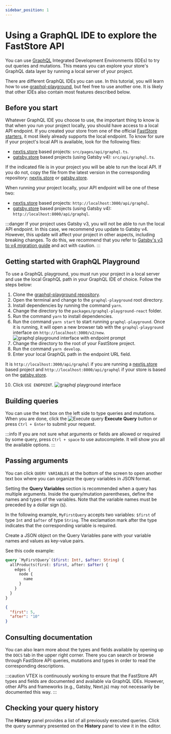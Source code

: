 ```yaml
---
sidebar_position: 1
---
```



# Using a GraphQL IDE to explore the FastStore API

You can use [GraphQL](https://graphql.org/) Integrated Development Environments (IDEs) to try out queries and mutations. This means you can explore your store's GraphQL data layer by running a local server of your project.

There are different GraphQL IDEs you can use. In this tutorial, you will learn how to use [graphql-playground](https://github.com/graphql/graphql-playground), but feel free to use another one. It is likely that other IDEs also contain most features described below.

## Before you start

Whatever GraphQL IDE you choose to use, the important thing to know is that when you run your project locally, you should have access to a local API endpoint. If you created your store from one of the official [FastStore starters](https://www.faststore.dev/starters), it most likely already supports the local endpoint. To know for sure if your project's local API is available, look for the following files:

- [nextjs.store](https://github.com/vtex-sites/nextjs.store) based projects: `src/pages/api/graphql.ts`.
- [gatsby.store](https://github.com/vtex-sites/gatsby.store) based projects (using Gatsby v4): `src/api/graphql.ts`.

If the indicated file is in your project you will be able to run the local API. If you do not, copy the file from the latest version in the corresponding repository: [nextjs.store](https://github.com/vtex-sites/nextjs.store) or [gatsby.store](https://github.com/vtex-sites/gatsby.store).

When running your project locally, your API endpoint will be one of these two:

- [nextjs.store](https://github.com/vtex-sites/nextjs.store) based projects: `http://localhost:3000/api/graphql`.
- [gatsby.store](https://github.com/vtex-sites/gatsby.store) based projects (using Gatsby v4): `http://localhost:8000/api/graphql`.

:::danger
If your project uses Gatsby v3, you will not be able to run the local API endpoint. In this case, we recommend you update to Gatsby v4. However, this update will affect your project in other aspects, including breaking changes. To do this, we recommend that you refer to [Gatsby's v3 to v4 migration guide](https://www.gatsbyjs.com/docs/reference/release-notes/migrating-from-v3-to-v4/) and act with caution.
:::

## Getting started with GraphQL Playground

To use a GraphQL playground, you must run your project in a local server and use the local GraphQL path in your GraphQL IDE of choice. Follow the steps below:

1. Clone the [graphql-playground repository](https://github.com/graphql/graphql-playground).
2. Open the terminal and change to the `graphql-playground` root directory.
3. Install dependencies by running the command `yarn`.
4. Change the directory to the `packages/graphql-playground-react` folder.
5. Run the command `yarn` to install dependencies.
6. Run the command `yarn start` to start running `graphql-playground`. Once it is running, it will open a new browser tab with the `graphql-playground` interface on `http://localhost:3000/v2/new`.
   ![graphql playground interface with endpoint prompt](https://vtexhelp.vtexassets.com/assets/docs/src/7%20graphiql%20gatsby%20workaround___dc8d4ebfc6cd476bdea1c9d4c746b2d2.png)
7. Change the directory to the root of your FastStore project.
8. Run the command `yarn develop`.
9. Enter your local GraphQL path in the endpoint URL field.

It is `http://localhost:3000/api/graphql` if you are running a [nextjs.store](https://github.com/vtex-sites/nextjs.store) based project and `http://localhost:8000/api/graphql` if your store is based on the [gatsby.store](https://github.com/vtex-sites/gatsby.store).

10. Click `USE ENDPOINT`.
    ![graphql playground interface](https://vtexhelp.vtexassets.com/assets/docs/src/8%20graphiql%20gatsby%20workaround___7ce1dd5fcfcd3a3f844e4fad09288512.png)

## Building queries

You can use the text box on the left side to type queries and mutations. When you are done, click the <img alt="Execute query" className="inline w-6" src="https://vtexhelp.vtexassets.com/assets/docs/src/executeQuery___7272503777684ec305975f94ff9f3698.png"/> **Execute Query** button or press `Ctrl + Enter` to submit your request.

:::info
If you are not sure what arguments or fields are allowed or required by some query, press `Ctrl + space` to use autocomplete. It will show you all the available options.
:::

## Passing arguments

You can click `QUERY VARIABLES` at the bottom of the screen to open another text box where you can organize the query variables in JSON format.

Setting the **Query Variables** section is recommended when a query has multiple arguments. Inside the query/mutation parentheses, define the names and types of the variables. Note that the variable names must be preceded by a dollar sign (`$`).

In the following example, `MyFirstQuery` accepts two variables: `$first` of type `Int` and `$after` of type `String`. The exclamation mark after the type indicates that the corresponding variable is required.

Create a JSON object on the Query Variables pane with your variable names and values as key-value pairs.

See this code example:

<Tabs>

<TabItem value="query" label="Query" default>

```graphql
query `MyFirstQuery`($first: Int!, $after: String) {
  allProducts(first: $first, after: $after) {
    edges {
      node {
        name
      }
    }
  }
}
```

</TabItem>

<TabItem value="variables" label="Variables" default>

```json
{
  "first": 5,
  "after": "10"
}
```

</TabItem>

</Tabs>

## Consulting documentation

You can also learn more about the types and fields available by opening up the `DOCS` tab in the upper right corner. There you can search or browse through FastStore API queries, mutations and types in order to read the corresponding descriptions.

:::caution
VTEX is continuously working to ensure that the FastStore API types and fields are documented and available via GraphQL IDEs. However, other APIs and frameworks (e.g., Gatsby, Next.js) may not necessarily be documented this way.
:::

## Checking your query history

The **History** panel provides a list of all previously executed queries. Click the query summary presented on the **History** panel to view it in the editor.

